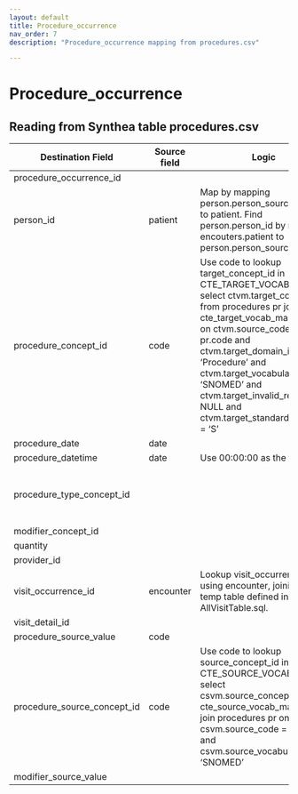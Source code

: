 ```yaml
---
layout: default
title: Procedure_occurrence
nav_order: 7
description: "Procedure_occurrence mapping from procedures.csv"

---
```


# Procedure_occurrence

## Reading from Synthea table procedures.csv

| Destination Field | Source field | Logic | Comment field |
| --- | --- | --- | --- |
| procedure_occurrence_id |  |  |  |
| person_id | patient | Map by mapping person.person_source_value to patient.  Find person.person_id by mapping encouters.patient to person.person_source_value. |  |
| procedure_concept_id | code | Use code to lookup target_concept_id in CTE_TARGET_VOCAB_MAP:    select ctvm.target_concept_id    from procedures pr     join cte_target_vocab_map ctvm       on ctvm.source_code              = pr.code     and ctvm.target_domain_id       = 'Procedure'     and ctvm.target_vocabulary_id = 'SNOMED'     and ctvm.target_invalid_reason is NULL     and ctvm.target_standard_concept = 'S' |  |
| procedure_date | date |  |  |
| procedure_datetime | date | Use 00:00:00 as the time. |  |
| procedure_type_concept_id |  |  | Use concept_id 38000275 for all records. |
| modifier_concept_id |  |  |  |
| quantity |  |  |  |
| provider_id |  |  |  |
| visit_occurrence_id | encounter | Lookup visit_occurrence_id using encounter, joining to temp table defined in AllVisitTable.sql. |  |
| visit_detail_id |  |  |  |
| procedure_source_value | code |  |  |
| procedure_source_concept_id | code | Use code to lookup source_concept_id in CTE_SOURCE_VOCAB_MAP:     select csvm.source_concept_id     from cte_source_vocab_map csvm      join procedures pr        on csvm.source_code                 = pr.code      and csvm.source_vocabulary_id  = 'SNOMED' |  |
| modifier_source_value |  |  |  |

